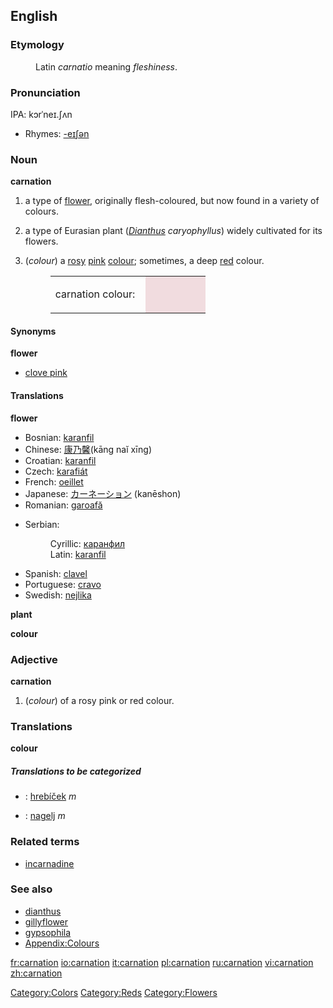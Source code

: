 {{wikipedia}}
==English==

===Etymology===
:Latin ''carnatio'' meaning ''fleshiness''.

===Pronunciation===
IPA: kɔrˈneɪ.ʃʌn

{{wikipedia}}
*Rhymes: [[Rhymes:English:-eɪʃǝn|-eɪʃǝn]]
===Noun===
'''carnation'''
#a type of [[flower]], originally flesh-coloured, but now found in a variety of colours.
#{{botany}} a type of Eurasian plant (''[[Dianthus]] caryophyllus'') widely cultivated for its flowers.
#(''colour'') a [[rose|rosy]] [[pink]] [[colour]]; sometimes, a deep [[red]] colour.
#:<table><tr><td>carnation colour: &nbsp;</td><td bgcolor="#F1DCDF" width="80">&nbsp; </td></tr></table>

====Synonyms====
'''flower'''
*[[clove pink]]

====Translations====
'''flower'''
{{top}}
*Bosnian: [[karanfil#Bosnian|karanfil]] {{m}}
*Chinese: [[康乃馨]](kāng naĭ xīng)
*Croatian: [[karanfil#Croatian|karanfil]] {{m}}
*Czech: [[karafiát]] {{m}}
*French: [[oeillet]]
*Japanese: [[カーネーション]] (kanēshon)
*Romanian: [[garoafă]]
{{mid}}
*Serbian:
*:Cyrillic: [[каранфил#Serbian|каранфил]] {{m}}
*:Latin: [[karanfil#Serbian|karanfil]] {{m}}
*Spanish: [[clavel]]
*Portuguese: [[cravo]]
*Swedish: [[nejlika]]
{{bottom}}

'''plant'''
{{top}}
{{mid}}
{{bottom}}

'''colour'''
{{top}}
{{mid}}
{{bottom}}

===Adjective===
'''carnation'''
#(''colour'') of a rosy pink or red colour.

===Translations===
'''colour'''
{{top}}
{{mid}}
{{bottom}}

=====Translations to be categorized=====
{{checktrans}}
<!--Remove this section once all of the translations below have been moved into the tables above.-->
*{{ttbc|Slovak}}: [[hrebíček]]  ''m''
*{{ttbc|Slovene}}: [[nagelj]] ''m''

===Related terms===
*[[incarnadine]]

===See also===
*[[dianthus]]
*[[gillyflower]]
*[[gypsophila]]
*[[Wiktionary_Appendix:Colours|Appendix:Colours]]

[[Category:Colors]]
[[Category:Reds]]
[[Category:Flowers]]

[[fr:carnation]]
[[io:carnation]]
[[it:carnation]]
[[pl:carnation]]
[[ru:carnation]]
[[vi:carnation]]
[[zh:carnation]]
